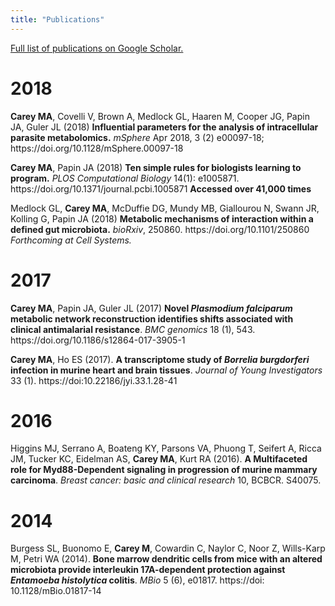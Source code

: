 ```yaml
---
title: "Publications"
---
```


[Full list of publications on Google Scholar.](https://scholar.google.com/citations?user=QDldimoAAAAJ&hl=en&authuser=1)

# 2018

**Carey MA**, Covelli V, Brown A, Medlock GL, Haaren M, Cooper JG, Papin JA, Guler JL (2018) **Influential parameters for the analysis of intracellular parasite metabolomics.** *mSphere* Apr 2018, 3 (2) e00097-18; https://doi.org/10.1128/mSphere.00097-18

**Carey MA**, Papin JA (2018) **Ten simple rules for biologists learning to program.** *PLOS Computational Biology* 14(1): e1005871. https://doi.org/10.1371/journal.pcbi.1005871  **Accessed over 41,000 times**

Medlock GL, **Carey MA**, McDuffie DG, Mundy MB, Giallourou N, Swann JR, Kolling G, Papin JA (2018) **Metabolic mechanisms of interaction within a defined gut microbiota.** *bioRxiv*, 250860. https://doi.org/10.1101/250860  *Forthcoming at Cell Systems.*

# 2017

**Carey MA**, Papin JA, Guler JL (2017) **Novel *Plasmodium falciparum* metabolic network reconstruction identifies shifts associated with clinical antimalarial resistance**. *BMC genomics* 18 (1), 543. https://doi.org/10.1186/s12864-017-3905-1

**Carey MA**, Ho ES (2017). **A transcriptome study of *Borrelia burgdorferi* infection in murine heart and brain tissues**. *Journal of Young Investigators* 33 (1). https://doi:10.22186/jyi.33.1.28-41

# 2016

Higgins MJ, Serrano A, Boateng KY, Parsons VA, Phuong T, Seifert A, Ricca JM, Tucker KC, Eidelman AS, **Carey MA**, Kurt RA (2016). **A Multifaceted role for Myd88-Dependent signaling in progression of murine mammary carcinoma**. *Breast cancer: basic and clinical research* 10, BCBCR. S40075. 

# 2014
Burgess SL, Buonomo E, **Carey M**, Cowardin C, Naylor C, Noor Z, Wills-Karp M, Petri WA (2014). **Bone marrow dendritic cells from mice with an altered microbiota provide interleukin 17A-dependent protection against *Entamoeba histolytica* colitis**. *MBio* 5 (6), e01817. https://doi: 10.1128/mBio.01817-14
	
